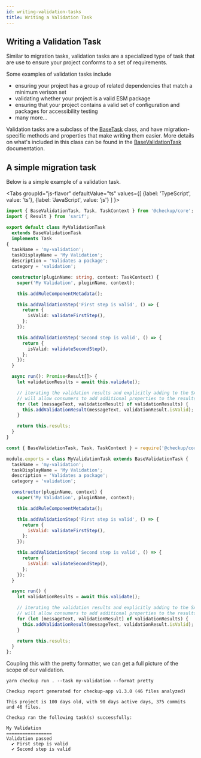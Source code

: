 ```yaml
---
id: writing-validation-tasks
title: Writing a Validation Task
---
```


## Writing a Validation Task

Similar to migration tasks, validation tasks are a specialized type of task that are use to ensure your project conforms to a set of requirements.

Some examples of validation tasks include

- ensuring your project has a group of related dependencies that match a minimum verison set
- validating whether your project is a valid ESM package
- ensuring that your project contains a valid set of configuration and packages for accessibility testing
- many more...

Validation tasks are a subclass of the [BaseTask](docs/api/@checkup/core/BaseTask) class, and have migration-specific methods and properties that make writing them easier. More details on what's included in this class can be found in the [BaseValidationTask](/docs/api/@checkup/core/BaseValidationTask) documentation.

## A simple migration task

Below is a simple example of a validation task.

<Tabs
groupId="js-flavor"
defaultValue="ts"
values={[
{label: 'TypeScript', value: 'ts'},
{label: 'JavaScript', value: 'js'}
]
}>
<TabItem value="ts">

```ts title="/tasks/my-validation-task.ts"
import { BaseValidationTask, Task, TaskContext } from '@checkup/core';
import { Result } from 'sarif';

export default class MyValidationTask
  extends BaseValidationTask
  implements Task
{
  taskName = 'my-validation';
  taskDisplayName = 'My Validation';
  description = 'Validates a package';
  category = 'validation';

  constructor(pluginName: string, context: TaskContext) {
    super('My Validation', pluginName, context);

    this.addRuleComponentMetadata();

    this.addValidationStep('First step is valid', () => {
      return {
        isValid: validateFirstStep(),
      };
    });

    this.addValidationStep('Second step is valid', () => {
      return {
        isValid: validateSecondStep(),
      };
    });
  }

  async run(): Promise<Result[]> {
    let validationResults = await this.validate();

    // iterating the validation results and explicitly adding to the SARIF log
    // will allow consumers to add additional properties to the results
    for (let [messageText, validationResult] of validationResults) {
      this.addValidationResult(messageText, validationResult.isValid);
    }

    return this.results;
  }
}
```

  </TabItem>
  <TabItem value="js">

```js title="/tasks/my-migration-task.js"
const { BaseValidationTask, Task, TaskContext } = require('@checkup/core');

module.exports = class MyValidationTask extends BaseValidationTask {
  taskName = 'my-validation';
  taskDisplayName = 'My Validation';
  description = 'Validates a package';
  category = 'validation';

  constructor(pluginName, context) {
    super('My Validation', pluginName, context);

    this.addRuleComponentMetadata();

    this.addValidationStep('First step is valid', () => {
      return {
        isValid: validateFirstStep(),
      };
    });

    this.addValidationStep('Second step is valid', () => {
      return {
        isValid: validateSecondStep(),
      };
    });
  }

  async run() {
    let validationResults = await this.validate();

    // iterating the validation results and explicitly adding to the SARIF log
    // will allow consumers to add additional properties to the results
    for (let [messageText, validationResult] of validationResults) {
      this.addValidationResult(messageText, validationResult.isValid);
    }

    return this.results;
  }
};
```

  </TabItem>
</Tabs>

Coupling this with the pretty formatter, we can get a full picture of the scope of our validation.

```shell
yarn checkup run . --task my-validation --format pretty

Checkup report generated for checkup-app v1.3.0 (46 files analyzed)

This project is 100 days old, with 90 days active days, 375 commits and 46 files.

Checkup ran the following task(s) successfully:

My Validation
=================
Validation passed
  ✔ First step is valid
  ✔ Second step is valid
```
